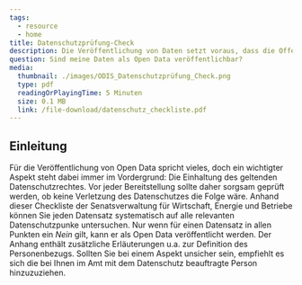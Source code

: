 ```yaml
---
tags:
  - resource
  - home
title: Datenschutzprüfung-Check
description: Die Veröffentlichung von Daten setzt voraus, dass die Offenlegung nach dem geltenden (Datenschutz-)Recht zulässig ist. Mit dieser Checkliste können Sie prüfen, ob Ihre Daten unter Einhaltung des Datenschutzes veröffentlicht werden können.
question: Sind meine Daten als Open Data veröffentlichbar?
media:
  thumbnail: ./images/ODIS_Datenschutzprüfung_Check.png
  type: pdf
  readingOrPlayingTime: 5 Minuten
  size: 0.1 MB
  link: /file-download/datenschutz_checkliste.pdf
---
```


## Einleitung

Für die Veröffentlichung von Open Data spricht vieles, doch ein wichtigter Aspekt steht dabei immer im Vordergrund: Die Einhaltung des geltenden Datenschutzrechtes. Vor jeder Bereitstellung sollte daher sorgsam geprüft werden, ob keine Verletzung des Datenschutzes die Folge wäre. Anhand dieser Checkliste der Senatsverwaltung für Wirtschaft, Energie und Betriebe können Sie jeden Datensatz systematisch auf alle relevanten Datenschutzpunke untersuchen. Nur wenn für einen Datensatz in allen Punkten ein _Nein_ gilt, kann er als Open Data veröffentlicht werden. Der Anhang enthält zusätzliche Erläuterungen u.a. zur Definition des Personenbezugs. Sollten Sie bei einem Aspekt unsicher sein, empfiehlt es sich die bei Ihnen im Amt mit dem Datenschutz beauftragte Person hinzuzuziehen.

<PdfEmbed
  filePath="/file-download/datenschutz_checkliste.pdf"
  downloadLinkText="Download Open-Data-Checkliste"
  mediaMetadata={frontmatter.media}
/>
